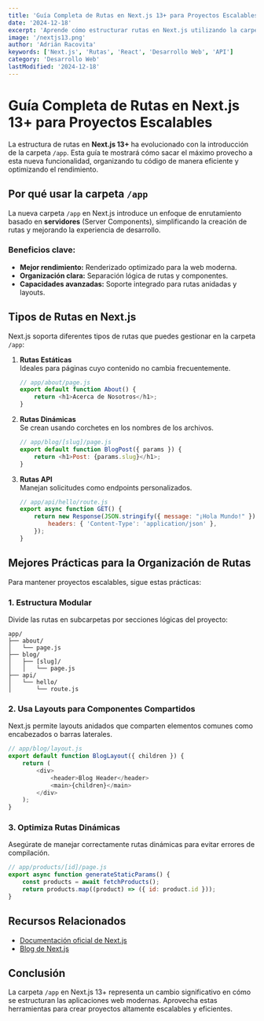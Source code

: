 ```yaml
---
title: 'Guía Completa de Rutas en Next.js 13+ para Proyectos Escalables'
date: '2024-12-18'
excerpt: 'Aprende cómo estructurar rutas en Next.js utilizando la carpeta /app, aplicando las mejores prácticas y optimizando el rendimiento.'
image: '/nextjs13.png'
author: 'Adrián Racovita'
keywords: ['Next.js', 'Rutas', 'React', 'Desarrollo Web', 'API']
category: 'Desarrollo Web'
lastModified: '2024-12-18'
---
```


# Guía Completa de Rutas en Next.js 13+ para Proyectos Escalables

La estructura de rutas en **Next.js 13+** ha evolucionado con la introducción de la carpeta `/app`. Esta guía te mostrará cómo sacar el máximo provecho a esta nueva funcionalidad, organizando tu código de manera eficiente y optimizando el rendimiento.

## Por qué usar la carpeta `/app`

La nueva carpeta `/app` en Next.js introduce un enfoque de enrutamiento basado en **servidores** (Server Components), simplificando la creación de rutas y mejorando la experiencia de desarrollo.

### Beneficios clave:

- **Mejor rendimiento:** Renderizado optimizado para la web moderna.
- **Organización clara:** Separación lógica de rutas y componentes.
- **Capacidades avanzadas:** Soporte integrado para rutas anidadas y layouts.

## Tipos de Rutas en Next.js

Next.js soporta diferentes tipos de rutas que puedes gestionar en la carpeta `/app`:

1. **Rutas Estáticas**  
   Ideales para páginas cuyo contenido no cambia frecuentemente.

   ```javascript
   // app/about/page.js
   export default function About() {
       return <h1>Acerca de Nosotros</h1>;
   }
   ```

2. **Rutas Dinámicas**  
   Se crean usando corchetes en los nombres de los archivos.

   ```javascript
   // app/blog/[slug]/page.js
   export default function BlogPost({ params }) {
       return <h1>Post: {params.slug}</h1>;
   }
   ```

3. **Rutas API**  
   Manejan solicitudes como endpoints personalizados.

   ```javascript
   // app/api/hello/route.js
   export async function GET() {
       return new Response(JSON.stringify({ message: "¡Hola Mundo!" }), {
           headers: { 'Content-Type': 'application/json' },
       });
   }
   ```

## Mejores Prácticas para la Organización de Rutas

Para mantener proyectos escalables, sigue estas prácticas:

### 1. Estructura Modular

Divide las rutas en subcarpetas por secciones lógicas del proyecto:

```
app/
├── about/
│   └── page.js
├── blog/
│   ├── [slug]/
│   │   └── page.js
├── api/
│   └── hello/
│       └── route.js
```

### 2. Usa Layouts para Componentes Compartidos

Next.js permite layouts anidados que comparten elementos comunes como encabezados o barras laterales.

```javascript
// app/blog/layout.js
export default function BlogLayout({ children }) {
    return (
        <div>
            <header>Blog Header</header>
            <main>{children}</main>
        </div>
    );
}
```

### 3. Optimiza Rutas Dinámicas

Asegúrate de manejar correctamente rutas dinámicas para evitar errores de compilación.

```javascript
// app/products/[id]/page.js
export async function generateStaticParams() {
    const products = await fetchProducts();
    return products.map((product) => ({ id: product.id }));
}
```

## Recursos Relacionados

- [Documentación oficial de Next.js](https://nextjs.org/docs)
- [Blog de Next.js](https://nextjs.org/blog)

## Conclusión

La carpeta `/app` en Next.js 13+ representa un cambio significativo en cómo se estructuran las aplicaciones web modernas. Aprovecha estas herramientas para crear proyectos altamente escalables y eficientes.